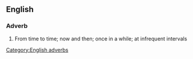 ==English==
===Adverb===
#From time to time; now and then; once in a while; at infrequent intervals
[[Category:English adverbs]]